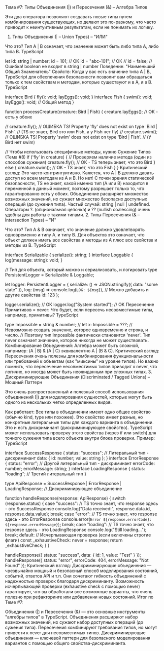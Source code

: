 Тема #7: Типы Объединения (|) и Пересечения (&) – Алгебра Типов

Эти два оператора позволяют создавать новые типы путем комбинирования существующих, но делают это по-разному, что часто приводит к неинтуитивным результатам, если не понимать их логику.

1. Типы Объединения (| – Union Types) – "ИЛИ"

Что это? Тип A | B означает, что значение может быть либо типа A, либо типа B.
TypeScript

let id: string | number;
id = 101; // OK
id = "abc-101"; // OK
// id = false; // Ошибка! boolean не входит в string | number
Поведение: "Наименьший Общий Знаменатель" Свойств: Когда у вас есть значение типа A | B, TypeScript для обеспечения безопасности позволит вам обращаться только к тем свойствам и методам, которые существуют и в A, и в B.
TypeScript

interface Bird {
  fly(): void;
  layEggs(): void;
}
interface Fish {
  swim(): void;
  layEggs(): void; // Общий метод
}

function processCreature(creature: Bird | Fish) {
  creature.layEggs(); // OK - есть у обоих

  // creature.fly();  // ОШИБКА TS! Property 'fly' does not exist on type 'Bird | Fish'.
                     // (TS не знает, Bird это или Fish, а у Fish нет fly)
  // creature.swim(); // ОШИБКА TS! Property 'swim' does not exist on type 'Bird | Fish'.
                     // (У Bird нет swim)

  // Чтобы использовать специфичные методы, нужно Сужение Типов (Тема #8)
  if ('fly' in creature) { // Проверяем наличие метода (один из способов сужения)
      creature.fly(); // OK - TS теперь знает, что это Bird
  } else {
      creature.swim(); // OK - TS знает, что это Fish
  }
}
Критический взгляд: Это часто контринтуитивно. Кажется, что A | B должно давать доступ ко всем методам из A и B. Но нет! С точки зрения статической безопасности, TS не знает, какой именно тип (A или B) находится в переменной в данный момент, поэтому разрешает только то, что гарантированно есть у обоих. Объединение расширяет множество возможных значений, но сужает множество безопасно доступных операций (до сужения типа).
Частый случай: string | null | undefined. Операторы ?. (опциональная цепочка) и ?? (nullish coalescing) очень удобны для работы с такими типами.
2. Типы Пересечения (& – Intersection Types) – "И"

Что это? Тип A & B означает, что значение должно удовлетворять одновременно и типу A, и типу B. Для объектов это означает, что объект должен иметь все свойства и методы из A плюс все свойства и методы из B.
TypeScript

interface Serializable {
  serialize(): string;
}
interface Loggable {
  log(message: string): void;
}

// Тип для объекта, который можно и сериализовать, и логировать
type PersistentLogger = Serializable & Loggable;

let logger: PersistentLogger = {
  serialize: () => JSON.stringify({ data: "some state" }),
  log: (msg) => console.log(`LOG: ${msg}`),
  // Можно добавить и другие свойства
  id: 123
};

logger.serialize(); // OK
logger.log("System started"); // OK
Пересечение Примитивов = never: Что будет, если пересечь несовместимые типы, например, примитивы?
TypeScript

type Impossible = string & number;
// let x: Impossible = ???; // Невозможно создать значение, которое одновременно и строка, и число.
// Поэтому тип Impossible фактически становится 'never'.
Тип never означает значение, которое никогда не может существовать.
Комбинирование Объединений: Алгебра может быть сложной, например: (A | B) & (A | C) эквивалентно A | (B & C).
Критический взгляд: Пересечения очень полезны для комбинирования функциональности или требований к объектам (как "миксины" на уровне типов). Но важно помнить, что пересечение несовместимых типов приводит к never, что логично, но иногда может быть неожиданным при сложных типах.
3. Дискриминирующие Объединения (Discriminated / Tagged Unions) – Мощный Паттерн

Это очень распространенный и полезный способ использования объединений (|) для моделирования сущностей, которые могут быть одного из нескольких четко определенных видов.

Как работает:
Все типы в объединении имеют одно общее свойство (обычно kind, type или похожее).
Это свойство имеет разные, но конкретные литеральные типы для каждого варианта в объединении. Это и есть дискриминант (дискриминирующее свойство).
TypeScript может использовать проверку этого свойства (через if или switch) для точного сужения типа всего объекта внутри блока проверки.
Пример:
TypeScript

interface SuccessResponse {
  status: "success"; // Литеральный тип - дискриминант
  data: { id: number; value: string };
}
interface ErrorResponse {
  status: "error"; // Другой литеральный тип - дискриминант
  errorCode: number;
  errorMessage: string;
}
interface LoadingResponse {
  status: "loading"; // Третий литеральный тип
}

type ApiResponse = SuccessResponse | ErrorResponse | LoadingResponse; // Дискриминирующее объединение

function handleResponse(response: ApiResponse) {
  switch (response.status) {
    case "success":
      // TS точно знает, что response здесь - это SuccessResponse
      console.log("Data received:", response.data.id, response.data.value);
      break;
    case "error":
      // TS точно знает, что response здесь - это ErrorResponse
      console.error(`Error ${response.errorCode}: ${response.errorMessage}`);
      break;
    case "loading":
      // TS точно знает, что response здесь - это LoadingResponse
      console.log("Still loading...");
      break;
    default:
      // Исчерпывающая проверка (если включены строгие флаги)
      const _exhaustiveCheck: never = response;
      return _exhaustiveCheck;
  }
}

handleResponse({ status: "success", data: { id: 1, value: "Test" } });
handleResponse({ status: "error", errorCode: 404, errorMessage: "Not Found" });
Критический взгляд: Дискриминирующие объединения — чрезвычайно мощный и безопасный способ моделирования состояний, событий, ответов API и т.п. Они сочетают гибкость объединений с надежностью проверок благодаря дискриминанту. Возможность исчерпывающей проверки (exhaustive check с помощью never) гарантирует, что вы обработали все возможные варианты, что очень полезно при рефакторинге или добавлении новых состояний.
Итог по Теме #7:

Объединения (|) и Пересечения (&) — это основные инструменты "алгебры типов" в TypeScript. Объединения расширяют набор возможных значений, но сужают набор доступных операций (до сужения типа). Пересечения комбинируют требования типов, но могут привести к never для несовместимых типов. Дискриминирующие объединения — ключевой паттерн для безопасного моделирования вариантов с помощью общего свойства-дискриминанта.
